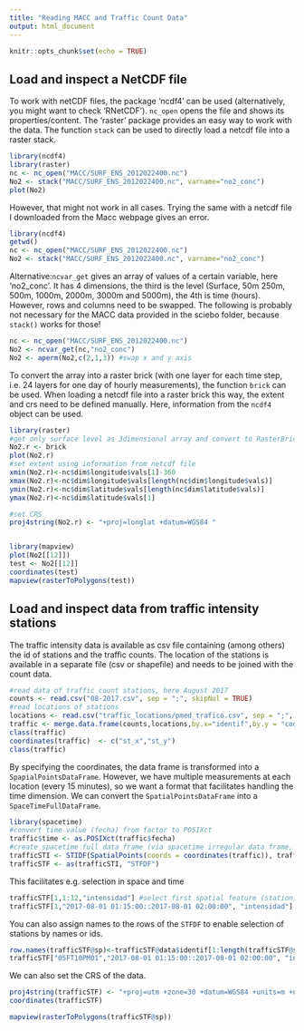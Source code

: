 ```yaml
---
title: "Reading MACC and Traffic Count Data"
output: html_document
---
```


```r
knitr::opts_chunk$set(echo = TRUE)
```

## Load and inspect a NetCDF file

To work with netCDF files, the package 'ncdf4' can be used (alternatively, you might want to check 'RNetCDF').
`nc_open` opens the file and shows its properties/content. 
The 'raster' package provides an easy way to work with the data. The function `stack` can be used to directly load a netcdf file into a raster stack.

```r
library(ncdf4)
library(raster)
nc <- nc_open("MACC/SURF_ENS_2012022400.nc")
No2 <- stack("MACC/SURF_ENS_2012022400.nc", varname="no2_conc")
plot(No2)
```

However, that might not work in all cases. Trying the same with a netcdf file I downloaded from the Macc webpage gives an error.

```r
library(ncdf4)
getwd()
nc <- nc_open("MACC/SURF_ENS_2012022400.nc")
No2 <- stack("MACC/SURF_ENS_2012022400.nc", varname="no2_conc")
```


Alternative:`ncvar_get` gives an array of values of a certain variable, here 'no2_conc'. It has 4 dimensions, the third is the level (Surface, 50m 250m, 500m, 1000m, 2000m, 3000m and 5000m), the 4th is time (hours).
However, rows and columns need to be swapped. The following is probably not necessary for the MACC data provided in the sciebo folder, because `stack()` works for those!

```r
nc <- nc_open("MACC/SURF_ENS_2012022400.nc")
No2 <- ncvar_get(nc,"no2_conc")
No2 <- aperm(No2,c(2,1,3)) #swap x and y axis
```

To convert the array into a raster brick (with one layer for each time step, i.e. 24 layers for one day of hourly measurements), the function `brick` can be used.
When loading a netcdf file into a raster brick this way, the extent and crs need to be defined manually. Here, information from the `ncdf4` object can be used.

```r
library(raster)
#get only surface level as 3dimensional array and convert to RasterBrick
No2.r <- brick
plot(No2.r)
#set extent using information from netcdf file
xmin(No2.r)<-nc$dim$longitude$vals[1]-360
xmax(No2.r)<-nc$dim$longitude$vals[length(nc$dim$longitude$vals)]
ymin(No2.r)<-nc$dim$latitude$vals[length(nc$dim$latitude$vals)]
ymax(No2.r)<-nc$dim$latitude$vals[1]

#set CRS
proj4string(No2.r) <- "+proj=longlat +datum=WGS84 "


library(mapview)
plot(No2[[12]])
test <- No2[[12]]
coordinates(test)
mapview(rasterToPolygons(test))
```


## Load and inspect data from traffic intensity stations

The traffic intensity data is available as csv file containing (among others) the id of stations and the traffic counts. The location of the stations is available in a separate file (csv or shapefile) and needs to be joined with the count data.

```r
#read data of traffic count stations, here August 2017
counts <- read.csv("08-2017.csv", sep = ";", skipNul = TRUE)
#read locations of stations
locations <- read.csv("traffic_locations/pmed_trafico.csv", sep = ";", skipNul = TRUE)
traffic <- merge.data.frame(counts,locations,by.x="identif",by.y = "cod_cent")
class(traffic)
coordinates(traffic)  <- c("st_x","st_y")
class(traffic)
```

By specifying the coordinates, the data frame is transformed into a `SpapialPointsDataFrame`. However, we have multiple measurements at each location (every 15 minutes), so we want a format that facilitates handling the time dimension. We can convert the `SpatialPointsDataFrame` into a `SpaceTimeFullDataFrame`.

```r
library(spacetime)
#convert time value (fecha) from factor to POSIXct
traffic$time <- as.POSIXct(traffic$fecha) 
#create spacetime full data frame (via spacetime irregular data frame, to cope with NAs)
trafficSTI <- STIDF(SpatialPoints(coords = coordinates(traffic)), traffic$time, data = traffic@data)
trafficSTF <- as(trafficSTI, "STFDF")
```

This facilitates e.g. selection in space and time
```r
trafficSTF[1,1:12,"intensidad"] #select first spatial feature (station), time instances 1 to 12, and variable "intensidad"
trafficSTF[1,"2017-08-01 01:15:00::2017-08-01 02:00:00", "intensidad"] #select first spatial feature (station), time instances between 01:15:00 and 02:00:00 on 1 August 2017, and variable "intensidad"

```

You can also assign names to the rows of the `STFDF` to enable selection of stations by names or ids.

```r
row.names(trafficSTF@sp)<-trafficSTF@data$identif[1:length(trafficSTF@sp)] #assign rownames, here taken from coloumn "identif"
trafficSTF["05FT10PM01","2017-08-01 01:15:00::2017-08-01 02:00:00", "intensidad"] #select station 28045, time instances between 01:15:00 and 02:00:00 on 1 August 2017, and variable "intensidad"
```

We can also set the CRS of the data.
```r
proj4string(trafficSTF) <- "+proj=utm +zone=30 +datum=WGS84 +units=m +no_defs +ellps=WGS84 +towgs84=0,0,0"
coordinates(trafficSTF)

mapview(rasterToPolygons(trafficSTF@sp))
  ```